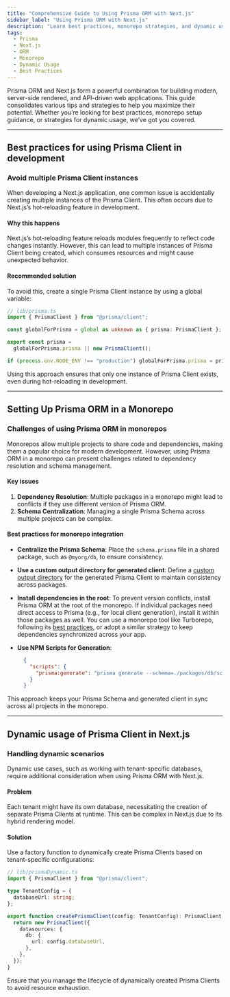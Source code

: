 ```yaml
---
title: "Comprehensive Guide to Using Prisma ORM with Next.js"
sidebar_label: "Using Prisma ORM with Next.js"
description: "Learn best practices, monorepo strategies, and dynamic usage techniques for Prisma ORM in Next.js applications."
tags:
  - Prisma
  - Next.js
  - ORM
  - Monorepo
  - Dynamic Usage
  - Best Practices
---
```


Prisma ORM and Next.js form a powerful combination for building modern, server-side rendered, and API-driven web applications. This guide consolidates various tips and strategies to help you maximize their potential. Whether you’re looking for best practices, monorepo setup guidance, or strategies for dynamic usage, we’ve got you covered.

---

## Best practices for using Prisma Client in development

### Avoid multiple Prisma Client instances

When developing a Next.js application, one common issue is accidentally creating multiple instances of the Prisma Client. This often occurs due to Next.js’s hot-reloading feature in development.

#### Why this happens

Next.js’s hot-reloading feature reloads modules frequently to reflect code changes instantly. However, this can lead to multiple instances of Prisma Client being created, which consumes resources and might cause unexpected behavior.

#### Recommended solution

To avoid this, create a single Prisma Client instance by using a global variable:

```typescript
// lib/prisma.ts
import { PrismaClient } from "@prisma/client";

const globalForPrisma = global as unknown as { prisma: PrismaClient };

export const prisma =
  globalForPrisma.prisma || new PrismaClient();

if (process.env.NODE_ENV !== "production") globalForPrisma.prisma = prisma;
```

Using this approach ensures that only one instance of Prisma Client exists, even during hot-reloading in development.

---

## Setting Up Prisma ORM in a Monorepo

### Challenges of using Prisma ORM in monorepos

Monorepos allow multiple projects to share code and dependencies, making them a popular choice for modern development. However, using Prisma ORM in a monorepo can present challenges related to dependency resolution and schema management.

#### Key issues

1. **Dependency Resolution**: Multiple packages in a monorepo might lead to conflicts if they use different version of Prisma ORM.
2. **Schema Centralization**: Managing a single Prisma Schema across multiple projects can be complex.

#### Best practices for monorepo integration

- **Centralize the Prisma Schema**: Place the `schema.prisma` file in a shared package, such as `@myorg/db`, to ensure consistency.
- **Use a custom output directory for generated client**: Define a [custom output directory](/orm/prisma-client/setup-and-configuration/generating-prisma-client#using-a-custom-output-path) for the generated Prisma Client to maintain consistency across packages.
- **Install dependencies in the root**: To prevent version conflicts, install Prisma ORM at the root of the monorepo. If individual packages need direct access to Prisma (e.g., for local client generation), install it within those packages as well. You can use a monorepo tool like Turborepo, following its [best practices](https://turbo.build/repo/docs/crafting-your-repository/managing-dependencies#keeping-dependencies-on-the-same-version), or adopt a similar strategy to keep dependencies synchronized across your app.
- **Use NPM Scripts for Generation**:

  ```json
    {
      "scripts": {
        "prisma:generate": "prisma generate --schema=./packages/db/schema.prisma"
      }
    }
  ```

This approach keeps your Prisma Schema and generated client in sync across all projects in the monorepo.

---

## Dynamic usage of Prisma Client in Next.js

### Handling dynamic scenarios

Dynamic use cases, such as working with tenant-specific databases, require additional consideration when using Prisma ORM with Next.js.

#### Problem

Each tenant might have its own database, necessitating the creation of separate Prisma Clients at runtime. This can be complex in Next.js due to its hybrid rendering model.

#### Solution

Use a factory function to dynamically create Prisma Clients based on tenant-specific configurations:

```typescript
// lib/prismaDynamic.ts
import { PrismaClient } from "@prisma/client";

type TenantConfig = {
  databaseUrl: string;
};

export function createPrismaClient(config: TenantConfig): PrismaClient {
  return new PrismaClient({
    datasources: {
      db: {
        url: config.databaseUrl,
      },
    },
  });
}
```

Ensure that you manage the lifecycle of dynamically created Prisma Clients to avoid resource exhaustion.

